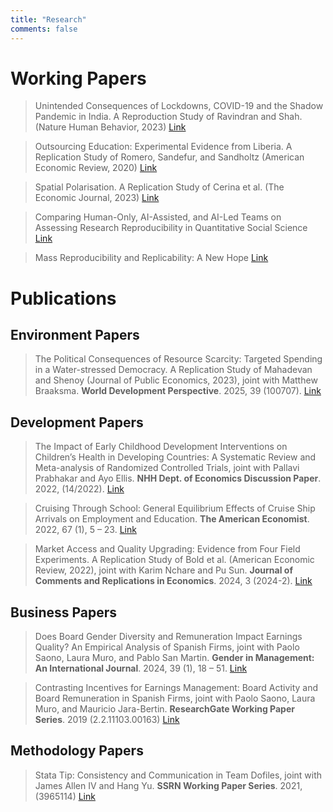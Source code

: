 ```yaml
---
title: "Research"
comments: false
---
```


# Working Papers

> Unintended Consequences of Lockdowns, COVID-19 and the Shadow Pandemic in India. A Reproduction Study of
Ravindran and Shah. (Nature Human Behavior, 2023) [Link](https://www.econstor.eu/bitstream/10419/318264/1/I4R-DP230.pdf)



> Outsourcing Education: Experimental Evidence from Liberia. A Replication Study of Romero, Sandefur, and
Sandholtz (American Economic Review, 2020) [Link](https://osf.io/dnyu5/)

> Spatial Polarisation. A Replication Study of Cerina et al. (The Economic Journal, 2023) [Link]()

> Comparing Human-Only, AI-Assisted, and AI-Led Teams on Assessing Research Reproducibility in Quantitative
Social Science [Link](https://www.econstor.eu/bitstream/10419/308508/1/I4R-DP195.pdf)

> Mass Reproducibility and Replicability: A New Hope [Link](https://docs.iza.org/dp16912.pdf)


# Publications


## Environment Papers

> The Political Consequences of Resource Scarcity: Targeted Spending in a Water-stressed Democracy. A Replication
Study of Mahadevan and Shenoy (Journal of Public Economics, 2023), joint with Matthew Braaksma. **World Development Perspective**. 2025, 39 (100707). [Link](https://www.econstor.eu/bitstream/10419/318265/1/I4R-DP231.pdf)

## Development Papers

> The Impact of Early Childhood Development Interventions on Children’s Health in Developing Countries: A
Systematic Review and Meta-analysis of Randomized Controlled Trials, joint with Pallavi Prabhakar and Ayo Ellis.
**NHH Dept. of Economics Discussion Paper**. 2022, (14/2022). [Link](https://papers.ssrn.com/sol3/papers.cfm?abstract_id=4240945)

> Cruising Through School: General Equilibrium Effects of Cruise Ship Arrivals on Employment and Education. **The
American Economist**. 2022, 67 (1), 5 – 23. [Link](https://journals.sagepub.com/doi/10.1177/05694345211054515)

> Market Access and Quality Upgrading: Evidence from Four Field Experiments. A Replication Study of Bold et al.
(American Economic Review, 2022), joint with Karim Nchare and Pu Sun. **Journal of Comments and
Replications in Economics**. 2024, 3 (2024-2). [Link](https://www.jcr-econ.org/market-access-and-quality-upgrading-replication/)

## Business Papers

> Does Board Gender Diversity and Remuneration Impact Earnings Quality? An Empirical Analysis of Spanish
Firms, joint with Paolo Saono, Laura Muro, and Pablo San Martin. **Gender in Management: An
International Journal**. 2024, 39 (1), 18 – 51. [Link](https://www.emerald.com/insight/content/doi/10.1108/gm-04-2021-0113/full/html)

> Contrasting Incentives for Earnings Management: Board Activity and Board Remuneration in Spanish Firms, joint
with Paolo Saono, Laura Muro, and Mauricio Jara-Bertin. **ResearchGate Working Paper Series**. 2019
(2.2.11103.00163) [Link](https://www.researchgate.net/publication/338165813_Contrasting_Incentives_for_Earnings_Management_Board_Activity_and_Board_Remuneration_in_Spanish_Firms)

## Methodology Papers

> Stata Tip: Consistency and Communication in Team Dofiles, joint with James Allen IV and Hang Yu. **SSRN
Working Paper Series**. 2021, (3965114) [Link](https://papers.ssrn.com/sol3/papers.cfm?abstract_id=3965114)
